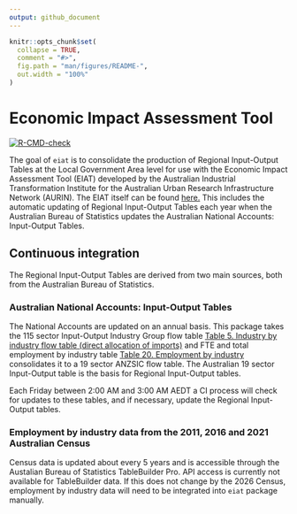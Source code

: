 ```yaml
---
output: github_document
---
```


<!-- README.md is generated from README.Rmd. Please edit that file -->

```r
knitr::opts_chunk$set(
  collapse = TRUE,
  comment = "#>",
  fig.path = "man/figures/README-",
  out.width = "100%"
)
```

# Economic Impact Assessment Tool

<!-- badges: start -->

[![R-CMD-check](https://github.com/aiti-flinders/eiat/actions/workflows/R-CMD-check.yaml/badge.svg)](https://github.com/aiti-flinders/eiat/actions/workflows/R-CMD-check.yaml)

<!-- badges: end -->

The goal of `eiat` is to consolidate the production of Regional Input-Output Tables at the Local Government Area level for use with the Economic Impact Assessment Tool (EIAT) developed by the Australian Industrial Transformation Institute for the Australian Urban Research Infrastructure Network (AURIN). The EIAT itself can be found [here.](https://github.com/aiti-flinders/eiat-app "Economic Impact Assessment Tool") This includes the automatic updating of Regional Input-Output Tables each year when the Australian Bureau of Statistics updates the Australian National Accounts: Input-Output Tables.

## Continuous integration

The Regional Input-Output Tables are derived from two main sources, both from the Australian Bureau of Statistics.

### Australian National Accounts: Input-Output Tables

The National Accounts are updated on an annual basis. This package takes the 115 sector Input-Output Industry Group flow table [Table 5. Industry by industry flow table (direct allocation of imports)](https://www.abs.gov.au/statistics/economy/national-accounts/australian-national-accounts-input-output-tables/2019-20/520905500105.xlsx) and FTE and total employment by industry table [Table 20. Employment by industry](https://www.abs.gov.au/statistics/economy/national-accounts/australian-national-accounts-input-output-tables/2019-20/520905500120.xlsx) consolidates it to a 19 sector ANZSIC flow table. The Australian 19 sector Input-Output table is the basis for Regional Input-Output tables.

Each Friday between 2:00 AM and 3:00 AM AEDT a CI process will check for updates to these tables, and if necessary, update the Regional Input-Output tables.

### Employment by industry data from the 2011, 2016 and 2021 Australian Census

Census data is updated about every 5 years and is accessible through the Austalian Bureau of Statistics TableBuilder Pro. API access is currently not available for TableBuilder data. If this does not change by the 2026 Census, employment by industry data will need to be integrated into `eiat` package manually.
